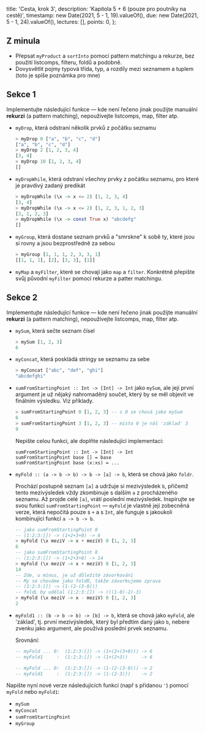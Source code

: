   title: 'Cesta, krok 3',
  description: 'Kapitola 5 + 6 (pouze pro poutníky na cestě)',
  timestamp: new Date(2021, 5 - 1, 19).valueOf(),
  due: new Date(2021, 5 - 1, 24).valueOf(),
  lectures: [],
  points: 0,
};

## Z minula

- Přepsat `myProduct` a `sortInto` pomocí pattern matchingu a rekurze, bez použití listcomps, filteru, foldů a podobně.
- Dovysvětlit pojmy typová třída, typ, a rozdíly mezi seznamem a tuplem (toto je spíše poznámka pro mne)

## Sekce 1

Implementujte následující funkce — kde není řečeno jinak použijte manuální **rekurzi** (a pattern matching), nepoužívejte listcomps, map, filter atp.

- `myDrop`, která odstraní několik prvků z počátku seznamu

  ```hs
  > myDrop 0 ["a", "b", "c", "d"]
  ["a", "b", "c", "d"]
  > myDrop 2 [1, 2, 3, 4]
  [3, 4]
  > myDrop 10 [1, 2, 3, 4]
  []
  ```

- `myDropWhile`, která odstraní všechny prvky z počátku seznamu, pro které je pravdivý zadaný predikát

  ```hs
  > myDropWhile (\x -> x <= 2) [1, 2, 3, 4]
  [3, 4]
  > myDropWhile (\x -> x <= 2) [1, 2, 3, 1, 2, 3]
  [3, 1, 2, 3]
  > myDropWhile (\x -> const True x) "abcdefg"
  []
  ```

- `myGroup`, která dostane seznam prvků a "smrskne" k sobě ty, které jsou si rovny a jsou bezprostředně za sebou

  ```hs
  > myGroup [1, 1, 1, 2, 3, 3, 1]
  [[1, 1, 1], [2], [3, 3], [1]]
  ```

- `myMap` a `myFilter`, které se chovají jako `map` a `filter`. Konkrétně přepište svůj původní `myFilter` pomocí rekurze a patter matchingu.

## Sekce 2

Implementujte následující funkce — kde není řečeno jinak použijte manuální **rekurzi** (a pattern matching), nepoužívejte listcomps, map, filter atp.

- `mySum`, která sečte seznam čísel

  ```hs
  > mySum [1, 2, 3]
  6
  ```

- `myConcat`, která poskládá stringy se seznamu za sebe

  ```hs
  > myConcat ["abc", "def", "ghi"]
  "abcdefghi"
  ```

- `sumFromStartingPoint :: Int -> [Int] -> Int` jako `mySum`, ale její první argument je už nějaký nahromaděný součet, který by se měl objevit ve finálním výsledku. Viz příklady.

  ```hs
  > sumFromStartingPoint 0 [1, 2, 3] -- s 0 se chová jako mySum
  6
  > sumFromStartingPoint 3 [1, 2, 3] -- místo 0 je náš 'základ' 3
  9
  ```

  Nepište celou funkci, ale doplňte následující implementaci:

  ```
  sumFromStartingPoint :: Int -> [Int] -> Int
  sumFromStartingPoint base [] = base
  sumFromStartingPoint base (x:xs) = ...
  ```

- `myFold :: (a -> b -> b) -> b -> [a] -> b`, která se chová jako `foldr`.

  Prochází postupně seznam `[a]` a udržuje si mezivýsledek `b`, přičemž tento mezivýsledek vždy zkombinuje s dalším `a` z procházeného seznamu. Až projde celé `[a]`, vrátí poslední mezivýsledek. Inspirujte se svou funkcí `sumFromStartingPoint` — `myFold` je vlastně její zobecněná verze, která nepočítá pouze s `+` a s `Int`, ale funguje s jakoukoli kombinující funkcí `a -> b -> b`.

  ```hs
  -- jako sumFromStartingPoint 0
  -- (1:2:3:[]) -> (1+2+3+0) -> 6
  > myFold (\x meziV -> x + meziV) 0 [1, 2, 3]
  6
  -- jako sumFromStartingPoint 8
  -- (1:2:3:[]) -> (1+2+3+8) -> 14
  > myFold (\x meziV -> x + meziV) 8 [1, 2, 3]
  14
  -- Zde, u mínus, je už důležité závorkování
  -- My se chováme jako foldR, takže závorkujeme zprava
  -- (1:2:3:[]) -> (1-(2-(3-0)))
  -- foldL by udělal (1:2:3:[]) -> (((1-0)-2)-3)
  > myFold (\x meziV -> x - meziV) 0 [1, 2, 3]
  2
  ```

- `myFold1 :: (b -> b -> b) -> [b] -> b`, která se chová jako `myFold`, ale 'základ', tj. první mezivýsledek, který byl předtím daný jako `b`, nebere zvenku jako argument, ale používá poslední prvek seznamu.

  Srovnání:

  ```hs
  -- myFold ... 0:  (1:2:3:[]) -> (1+(2+(3+0))) -> 6
  -- myFold1     :  (1:2:3:[]) -> (1+(2+3))     -> 6

  -- myFold ... 0:  (1:2:3:[]) -> (1-(2-(3-0))) -> 2
  -- myFold1     :  (1:2:3:[]) -> (1-(2-3)))    -> 2
  ```

Napište nyní nové verze následujících funkcí (např s přidanou `'`) pomocí `myFold` nebo `myFold1`:

- `mySum`
- `myConcat`
- `sumFromStartingPoint`
- `myGroup`
